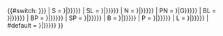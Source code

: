 <includeonly>{{#switch: {{{2|{{{Type}}}}}}
| S = {{广州地铁路线标志/style3|{{广州地铁标志色|{{{1|{{{Line}}}}}}}}|{{广州地铁路线标志/label|{{{1|{{{Line}}}}}}}}}}
| SL = {{广州地铁路线标志/style3|{{广州地铁标志色|{{{1|{{{Line}}}}}}}}|{{广州地铁路线标志/label/long|{{{1|{{{Line}}}}}}}}}}
| N = {{广州地铁路线标志/style1|{{{1|{{{Line}}}}}}|{{{1|{{{Line}}}}}}}}
| PN = {{广州地铁路线标志/style1|{{{1|{{{Line}}}}}}|G{{{1|{{{Line}}}}}}}}
| BL = {{广州地铁路线标志/style2|{{广州地铁标志色|{{{1|{{{Line}}}}}}}}|{{广州地铁路线标志/label/long|{{{1|{{{Line}}}}}}}}}}
| BP = {{广州地铁路线标志/style2|{{广州地铁标志色|{{{1|{{{Line}}}}}}}}|{{广州地铁路线标志/label/prefix|{{{1|{{{Line}}}}}}}}}}
| SP = {{广州地铁路线标志/style3|{{广州地铁标志色|{{{1|{{{Line}}}}}}}}|{{广州地铁路线标志/label/prefix|{{{1|{{{Line}}}}}}}}}}
| B = {{广州地铁路线标志/style2|{{广州地铁标志色|{{{1|{{{Line}}}}}}}}|{{广州地铁路线标志/label|{{{1|{{{Line}}}}}}}}}}
| P = {{广州地铁路线标志/style1|{{{1|{{{Line}}}}}}|{{广州地铁路线标志/label/prefix|{{{1|{{{Line}}}}}}}}}}
| L = {{广州地铁路线标志/style1|{{{1|{{{Line}}}}}}|{{广州地铁路线标志/label/long|{{{1|{{{Line}}}}}}}}}}
| #default = {{广州地铁路线标志/style1|{{{1|{{{Line}}}}}}|{{广州地铁路线标志/label|{{{1|{{{Line}}}}}}}}}}
}}</includeonly><noinclude>
{{Esoteric}}
{{Documentation}}
</noinclude>